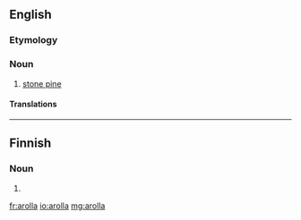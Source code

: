 ==English==

===Etymology===
{{etyl|fr|en}} {{m|fr|arolle}}

===Noun===
{{en-noun}}

# [[stone pine]]

====Translations====
{{trans-see|stone pine}}

{{catlangcode|en|Pines}}

----

==Finnish==

===Noun===
{{head|fi|noun form}}

# {{fi-form of|aro|case=adessive|pl=singular}}

[[fr:arolla]]
[[io:arolla]]
[[mg:arolla]]